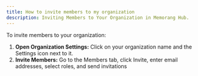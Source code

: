 ```yaml
---
title: How to invite members to my organization
description: Inviting Members to Your Organization in Memorang Hub.
---
```


To invite members to your organization:

1. **Open Organization Settings:** Click on your organization name and the Settings icon next to it.
2. **Invite Members:** Go to the Members tab, click Invite, enter email addresses, select roles, and send invitations

